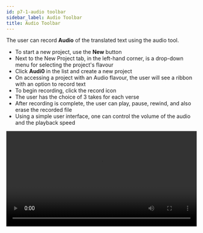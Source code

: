 ```yaml
---
id: p7-1-audio toolbar
sidebar_label: Audio Toolbar
title: Audio Toolbar
---
```


The user can record **Audio** of the translated text using the audio tool.

-   To start a new project, use the **New** button
-   Next to the New Project tab, in the left-hand corner, is a drop-down menu for selecting the project's flavour
-   Click **Audi0** in the list and create a new project
-   On accessing a project with an Audio flavour, the user will see a ribbon with an option to record text
-   To begin recording, click the record icon
-   The user has the choice of 3 takes for each verse
-   After recording is complete, the user can play, pause, rewind, and also erase the recorded file
-   Using a simple user interface, one can control the volume of the audio and the playback speed

<video controls src="/assets/Audio.mov" width="100%" type="video/mov"/>

**Recording Toolbar**

<img src="/assets/Audio.png"  width="1000px" alt="audio"/>

To start recording in **Audio** mode, the user will see a black ribbon with tools to help in recording

-   The user can control the playback speed with deifferent **speed** settings
-   New audio recordings are started by clicking **Record**
-   After clicking the record button it will change to a pause button, this will enable the user to pause during recording
-   The **Stop** button will stop the recording completely
-   A **Rewind** button enables user to go backward in the audio playback and review the recording 
-   Play/Pause buttons allow the user to start or stop audio while playback
-   The "Delete" button enables user to remove selected track/verse of audio from their recordings 
-   **Volume** Control button adjusts the volume level of the playback audio
-   It allows the user to increase or decrease the sound by clicking  **+** or **-** button
-   The user has the choice of 3 takes **A B C** for each verse, by doble-clicking the user can select the best take for further use 
-   The settings feature enables user to customize the choice of microphone/headphone according to their preferences

**How to delete the audio of a verse?**

-   Go to the verse that needs to be deleted
-   Click on the **take** that needs to be deleted
-   Click on the **Delete icon**

**How to export the Audio file?**

-   Access the list of projects
-   Go to the project you want to export, then click the arrow pointing downward to see a dropdown menu with the project description and three dots
-   Click on the **three dots** to see a dropdown menu with options
    -   Edit
    -   Export
    -   Archive
-   Select **"Export"** from the menu
-   A dialogue box appears. The user can choose to Export the content as verses (Default), With text(if available), chapter-wise or the full project
-   Specify the **path** where the file needs to be Exported
-   Click **Export** after selecting the option

<video controls src="/assets/export_audio.mov" width="100%" type="video/mov"/>
